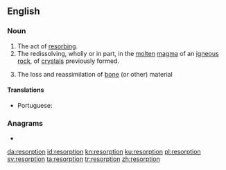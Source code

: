 {{also|Resorption}}
==English==

===Noun===
{{en-noun|~}}

# The act of [[resorb]]ing.
# The redissolving, wholly or in part, in the [[molten]] [[magma]] of an [[igneous]] [[rock]], of [[crystal]]s previously formed.
# {{label|en|medicine}} The loss and reassimilation of [[bone]] (or other) material

====Translations====
{{trans-top|the loss and reassimilation of bone material}}
* Portuguese: {{t|pt|ressorção|f}}
{{trans-mid}}
{{trans-bottom}}

===Anagrams===
* {{l|en|portioners}}

[[da:resorption]]
[[id:resorption]]
[[kn:resorption]]
[[ku:resorption]]
[[pl:resorption]]
[[sv:resorption]]
[[ta:resorption]]
[[tr:resorption]]
[[zh:resorption]]